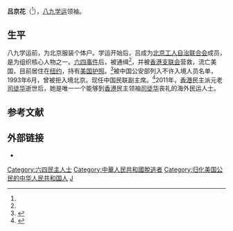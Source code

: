 '''吕京花'''（{{bd|1960年|}}<ref name="a1"/>），[[八九学运|八九学运]]领袖。

==生平==
八九学运前，为北京服装个体户。学运开始后，吕成为[[北京工人自治联合会|北京工人自治联合会]]成员，是为组织核心人物之一。[[六四事件|六四事件]]后，被通缉<ref name="a1"/>，并被[[香港支联会|香港支联会]]营救，流亡美国，目前居住在[[纽约|纽约]]，持有[[美国护照|美国护照]]。<ref>{{Cite web |url=http://www.voanews.com/chinese/news/20110129-HK-Held-Funeral-Pro-democracy-Giant-Szeto-Wah-114855889.html |title=香港各界送民主先驱司徒华最后一程 (组图) |accessdate=2011-01-30 |archive-date=2011-02-04 |archive-url=https://web.archive.org/web/20110204221157/http://www.voanews.com/chinese/news/20110129-HK-Held-Funeral-Pro-democracy-Giant-Szeto-Wah-114855889.html |dead-url=no }}</ref>被中国公安部列入不许入境人员名单，1993年6月，曾被拒入境北京。现任中国民联副主席。<ref name="a1">{{Cite web |url=http://www.64memo.com/b5/14274.htm |title=六四档案 |accessdate=2011-01-30 |archive-date=2018-08-16 |archive-url=https://web.archive.org/web/20180816143112/http://www.64memo.com/b5/14274.htm |dead-url=no }}</ref>2011年，[[香港|香港]]民主派元老[[司徒华|司徒华]]逝世后，她是唯一一个能够到[[香港|香港]]民主领袖[[司徒华|司徒华]]丧礼的海外民运人士。

==参考文献==
{{reflist}}

== 外部链接 ==

* {{Twitter|Lu_Jinghua}}

{{六四事件}}
{{VOA}}
{{Authority control}}
{{DEFAULTSORT:L}}
[[Category:六四民主人士|Category:六四民主人士]]
[[Category:中華人民共和國脫逃者|Category:中華人民共和國脫逃者]]
[[Category:归化美国公民的中华人民共和国人|Category:归化美国公民的中华人民共和国人]]
[[Category:吕姓|J]]